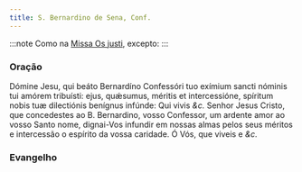```yaml
---
title: S. Bernardino de Sena, Conf.
---
```


:::note
Como na [Missa Os justi](../comum/14confessoresnaopontifices1), excepto:
:::


### Oração

<div class="grid grid-cols-2 gap-5">
  <span class="text-justify">
    Dómine Jesu, qui beáto Bernardíno Confessóri tuo exímium sancti nóminis tui
    amórem tribuísti: ejus, quǽsumus, méritis et intercessióne, spíritum nobis
    tuæ dilectiónis benígnus infúnde: Qui vivis <em>&c.</em>
  </span>
  <span class="text-justify">
    Senhor Jesus Cristo, que concedestes ao B. Bernardino, vosso Confessor, um
    ardente amor ao vosso Santo nome, dignai-Vos infundir em nossas almas pelos
    seus méritos e intercessão o espírito da vossa caridade. Ó Vós, que viveis e
    <em>&c.</em>
  </span>
</div>

### Evangelho

<LinkCard
  href="/missal/comum/16abades#evangelho"
  title="Abades - Missa Os justi"
/>
